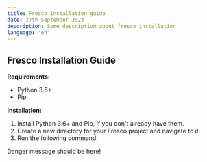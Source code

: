 ```yaml
---
title: Fresco Installation guide
date: 27th September 2023
description: Some description about fresco installation
language: 'en'
---
```


## Fresco Installation Guide

**Requirements:**

- Python 3.6+
- Pip

**Installation:**

1. Install Python 3.6+ and Pip, if you don't already have them.
2. Create a new directory for your Fresco project and navigate to it.
3. Run the following command:

<TipBox danger>Danger message should be here!</TipBox>
